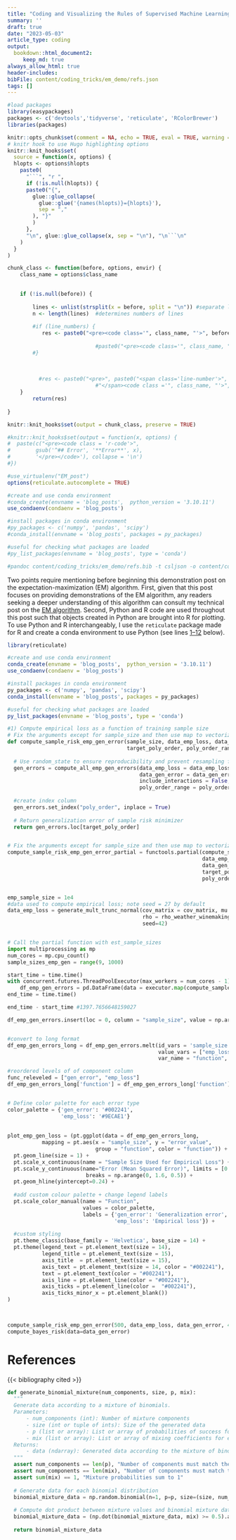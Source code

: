 ```yaml
---
title: "Coding and Visualizing the Rules of Supervised Machine Learning"
summary: '' 
draft: true
date: "2023-05-03"
article_type: coding
output:
  bookdown::html_document2:
     keep_md: true
always_allow_html: true
header-includes: 
bibFile: content/coding_tricks/em_demo/refs.json    
tags: []
---   
```



```r
#load packages   
library(easypackages) 
packages <- c('devtools','tidyverse', 'reticulate', 'RColorBrewer')
libraries(packages)  

knitr::opts_chunk$set(comment = NA, echo = TRUE, eval = TRUE, warning = FALSE)
# knitr hook to use Hugo highlighting options
knitr::knit_hooks$set(
  source = function(x, options) {
  hlopts <- options$hlopts
    paste0(
      "```", "r ",
      if (!is.null(hlopts)) {
      paste0("{",
        glue::glue_collapse(
          glue::glue('{names(hlopts)}={hlopts}'),
          sep = ","
        ), "}"
        )
      },
      "\n", glue::glue_collapse(x, sep = "\n"), "\n```\n"
    )
  }
)

chunk_class <- function(before, options, envir) {
    class_name = options$class_name

    
    if (!is.null(before)) { 
      
        lines <- unlist(strsplit(x = before, split = "\n")) #separate lines of code at \n
        n <- length(lines)  #determines numbers of lines
        
        #if (line_numbers) { 
           res <- paste0("<pre><code class='", class_name, "'>", before, "</code></pre>")
                            
                            #paste0("<pre><code class='", class_name, "'>", before, "</code></pre>")
        #}
        
       
          
          #res <- paste0("<pre>", paste0("<span class='line-number'>", 1:n,
                            #"</span><code class ='", class_name, "'>", lines, "</code>"), "</pre>")
    }
        return(res)
    
}

knitr::knit_hooks$set(output = chunk_class, preserve = TRUE)

#knitr::knit_hooks$set(output = function(x, options) { 
#  paste(c("<pre><code class = 'r-code'>",
#        gsub('^## Error', '**Error**', x),
#        '</pre></code>'), collapse = '\n')
#})

#use_virtualenv("EM_post")
options(reticulate.autocomplete = TRUE)

#create and use conda environment
#conda_create(envname = 'blog_posts',  python_version = '3.10.11')
use_condaenv(condaenv = 'blog_posts')

#install packages in conda environment
#py_packages <- c('numpy', 'pandas', 'scipy')
#conda_install(envname = 'blog_posts', packages = py_packages)

#useful for checking what packages are loaded
#py_list_packages(envname = 'blog_posts', type = 'conda')

#pandoc content/coding_tricks/em_demo/refs.bib -t csljson -o content/coding_tricks/em_demo/refs.json

```


Two points require mentioning before beginning this demonstration post on the expectation-maximization (EM) algorithm. First, given that this post focuses on providing demonstrations of the EM algorithm, any readers seeking a deeper understanding of this algorithm can consult my technical post on the [EM algorithm](https://sebastiansciarra.com/technical_content/em/). Second, Python and R code are used throughout this post such that objects created in Python are brought into R for plotting. To use Python and R interchangeably, I use the `reticulate` package made for R and create a conda environment to use Python (see lines <a href="#1">1--12</a> below).

```r
library(reticulate)

#create and use conda environment
conda_create(envname = 'blog_posts',  python_version = '3.10.11')
use_condaenv(condaenv = 'blog_posts')

#install packages in conda environment
py_packages <- c('numpy', 'pandas', 'scipy')
conda_install(envname = 'blog_posts', packages = py_packages)

#useful for checking what packages are loaded
py_list_packages(envname = 'blog_posts', type = 'conda')
```




```python
#1) Compute empirical loss as a function of training sample size 
# Fix the arguments except for sample_size and then use map to vectorize over sample size values
def compute_sample_risk_emp_gen_error(sample_size, data_emp_loss, data_gen_error, 
                                      target_poly_order, poly_order_range): 
  
  # Use random_state to ensure reproducibility and prevent resampling from adding noise to estimates
  gen_errors = compute_all_emp_gen_errors(data_emp_loss = data_emp_loss.sample(n=sample_size, random_state=27),
                                          data_gen_error = data_gen_error,
                                          include_interactions = False,
                                          poly_order_range = poly_order_range)
                                          
  #create index column 
  gen_errors.set_index("poly_order", inplace = True)
                                          
  # Return generalization error of sample risk minimizer
  return gen_errors.loc[target_poly_order]


# Fix the arguments except for sample_size and then use map to vectorize over sample size values
compute_sample_risk_emp_gen_error_partial = functools.partial(compute_sample_risk_emp_gen_error,
                                                              data_emp_loss = data_emp_loss,
                                                              data_gen_error = data_gen_error,
                                                              target_poly_order = 4,
                                                              poly_order_range = range(4, 4))


emp_sample_size = 1e4
#data used to compute empirical loss; note seed = 27 by default
data_emp_loss = generate_mult_trunc_normal(cov_matrix = cov_matrix, mu = mu, sd = sd, 
                                           rho = rho_weather_winemaking, sample_size = emp_sample_size, 
                                           seed=42)


# Call the partial function with est_sample_sizes
import multiprocessing as mp
num_cores = mp.cpu_count()
sample_sizes_emp_gen = range(9, 1000)

start_time = time.time()
with concurrent.futures.ThreadPoolExecutor(max_workers = num_cores - 1) as executor:
    df_emp_gen_errors = pd.DataFrame(data = executor.map(compute_sample_risk_gen_error_partial, sample_sizes_emp_gen))
end_time = time.time()

end_time - start_time #1397.7656648159027

df_emp_gen_errors.insert(loc = 0, column = "sample_size", value = np.array(sample_sizes_emp_gen))


#convert to long format 
df_emp_gen_errors_long = df_emp_gen_errors.melt(id_vars = 'sample_size', 
                                                value_vars = ["emp_loss", "gen_error"], 
                                                var_name = "function", value_name = "error_value")

#reordered levels of of component column 
func_releveled = ["gen_error", "emp_loss"]
df_emp_gen_errors_long['function'] = df_emp_gen_errors_long['function'].astype('category').cat.reorder_categories(func_releveled)


# Define color palette for each error type
color_palette = {'gen_error': '#002241', 
                 'emp_loss': '#9ECAE1'}
                 
                 
plot_emp_gen_loss = (pt.ggplot(data = df_emp_gen_errors_long, 
           mapping = pt.aes(x = "sample_size", y = "error_value", 
                            group = "function", color = "function")) + 
  pt.geom_line(size = 1) + 
  pt.scale_x_continuous(name = "Sample Size Used for Empirical Loss") + 
  pt.scale_y_continuous(name="Error (Mean Squared Error)", limits = [0.15, 0.4], 
                         breaks = np.arange(0, 1.6, 0.5)) + 
  pt.geom_hline(yintercept=0.24) + 
                         
  #add custom colour palette + change legend labels
  pt.scale_color_manual(name = "Function",
                        values = color_palette, 
                        labels = {'gen_error': 'Generalization error', 
                                  'emp_loss': 'Empirical loss'}) + 
  
  #custom styling
  pt.theme_classic(base_family = 'Helvetica', base_size = 14) + 
  pt.theme(legend_text = pt.element_text(size = 14),
           legend_title = pt.element_text(size = 15), 
           axis_title  = pt.element_text(size = 15), 
           axis_text = pt.element_text(size = 14, color = "#002241"), 
           text = pt.element_text(color = "#002241"),
           axis_line = pt.element_line(color = "#002241"), 
           axis_ticks = pt.element_line(color =  "#002241"),
           axis_ticks_minor_x = pt.element_blank())
)
        


compute_sample_risk_emp_gen_error(500, data_emp_loss, data_gen_error, 4, range(4, 5))
compute_bayes_risk(data=data_gen_error)
```

# References


{{< bibliography cited >}}



```python
def generate_binomial_mixture(num_components, size, p, mix):
  """
  Generate data according to a mixture of binomials.
  Parameters:
      - num_components (int): Number of mixture components
      - size (int or tuple of ints): Size of the generated data
      - p (list or array): List or array of probabilities of success for each binomial distribution
      - mix (list or array): List or array of mixing coefficients for each component
  Returns:
      - data (ndarray): Generated data according to the mixture of binomials
  """
  assert num_components == len(p), "Number of components must match the length of the probability list."
  assert num_components == len(mix), "Number of components must match the length of the mixing coefficient list."
  assert sum(mix) == 1, "Mixture probabilities sum to 1"
  
  # Generate data for each binomial distribution 
  binomial_mixture_data = np.random.binomial(n=1, p=p, size=(size, num_components))
  
  # Compute dot product between mixture values and binomial mixture data. If dot product >= 0.5, value = 1, else, value = 0. 
  binomial_mixture_data = (np.dot(binomial_mixture_data, mix) >= 0.5).astype(int)
  
  return binomial_mixture_data

```
